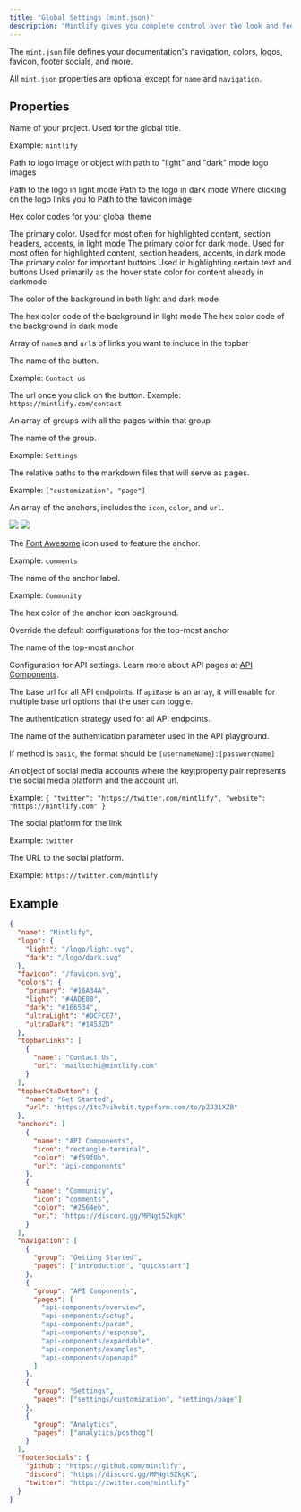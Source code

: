 ```yaml
---
title: "Global Settings (mint.json)"
description: "Mintlify gives you complete control over the look and feel of your documentation."
---
```


The `mint.json` file defines your documentation's navigation, colors, logos, favicon, footer socials, and more.

All `mint.json` properties are optional except for `name` and `navigation`.

## Properties

<ResponseField name="name" type="string">

Name of your project. Used for the global title.

Example: `mintlify`

</ResponseField>

<ResponseField name="logo" type="string or object">

Path to logo image or object with path to "light" and "dark" mode logo images

<Expandable title="Logo">

<ResponseField name="light" type="string">
  Path to the logo in light mode
</ResponseField>

<ResponseField name="dark" type="string">
  Path to the logo in dark mode
</ResponseField>

<ResponseField name="href" type="string" default="/">
  Where clicking on the logo links you to
</ResponseField>

</Expandable>

</ResponseField>

<ResponseField name="favicon" type="string">
  Path to the favicon image
</ResponseField>

<ResponseField name="colors" type="Colors">

Hex color codes for your global theme

<Expandable title="Colors">

<ResponseField name="primary" type="string" required>
  The primary color. Used for most often for highlighted content, section
  headers, accents, in light mode
</ResponseField>

<ResponseField name="light" type="string">
  The primary color for dark mode. Used for most often for highlighted content,
  section headers, accents, in dark mode
</ResponseField>

<ResponseField name="dark" type="string">
  The primary color for important buttons
</ResponseField>

<ResponseField name="ultraLight" type="string">
  Used in highlighting certain text and buttons
</ResponseField>

<ResponseField name="ultraDark" type="string">
  Used primarily as the hover state color for content already in darkmode
</ResponseField>

<ResponseField name="background" type="object">

The color of the background in both light and dark mode

<Expandable title="Object">

<ResponseField name="light" type="string" required>
  The hex color code of the background in light mode
</ResponseField>

<ResponseField name="dark" type="string" required>
  The hex color code of the background in dark mode
</ResponseField>

</Expandable>

</ResponseField>

</Expandable>

</ResponseField>

<ResponseField name="topbarLinks" type="TopbarLink[]">

Array of `name`s and `url`s of links you want to include in the topbar

<Expandable title="TopbarLink">

<ResponseField name="name" type="string">

The name of the button.

Example: `Contact us`

</ResponseField>

<ResponseField name="url" type="string">

The url once you click on the button. Example: `https://mintlify.com/contact`

</ResponseField>

</Expandable>

</ResponseField>

<ResponseField name="navigation" type="Navigation[]">

An array of groups with all the pages within that group

<Expandable title="Navigation">

<ResponseField name="group" type="string">

The name of the group.

Example: `Settings`

</ResponseField>

<ResponseField name="pages" type="string[]">

The relative paths to the markdown files that will serve as pages.

Example: `["customization", "page"]`

</ResponseField>

</Expandable>

</ResponseField>

<ResponseField name="anchors" type="Anchor[]">

An array of the anchors, includes the `icon`, `color`, and `url`.

<img class="h-32 block dark:hidden" src="/img/anchor/light.png" />
<img class="h-32 hidden dark:block" src="/img/anchor/dark.png" />

<Expandable title="Anchor">

<ResponseField name="icon" type="string">

The [Font Awesome](https://fontawesome.com/search?s=brands%2Cduotone) icon used to feature the anchor.

Example: `comments`

</ResponseField>

<ResponseField name="name" type="string">

The name of the anchor label.

Example: `Community`

</ResponseField>

<ResponseField name="color" type="string">

The hex color of the anchor icon background.

</ResponseField>

</Expandable>

</ResponseField>

<ResponseField name="topAnchor" type="Object">

Override the default configurations for the top-most anchor

<Expandable title="Object">

<ResponseField name="name" default="Documentation" type="string">

The name of the top-most anchor

</ResponseField>

</Expandable>

</ResponseField>

<ResponseField name="api" type="API">

Configuration for API settings. Learn more about API pages at [API Components](/api-components/overview).

<Expandable title="API">

<ResponseField name="baseUrl" type="string">

The base url for all API endpoints. If `apiBase` is an array, it will enable for multiple base url options that the user can toggle.

</ResponseField>

<ResponseField name="auth" type="Auth">

<Expandable title="Auth">

<ResponseField name="method" type='"bearer" | "key" | "basic"'>

The authentication strategy used for all API endpoints.

</ResponseField>

<ResponseField name="name" type="string">

The name of the authentication parameter used in the API playground.

If method is `basic`, the format should be `[usernameName]:[passwordName]`

</ResponseField>

</Expandable>

</ResponseField>

</Expandable>

</ResponseField>

<ResponseField name="footerSocials" type="FooterSocials">

An object of social media accounts where the key:property pair represents the social media platform and the account url.

Example: `{ "twitter": "https://twitter.com/mintlify", "website": "https://mintlify.com" }`

<Expandable title="FooterSocials">

<ResponseField name="key" type="website | facebook | twitter | discord | slack | github | linkedin | instagram | hacker-news">

The social platform for the link

Example: `twitter`

</ResponseField>

<ResponseField name="property" type="string">

The URL to the social platform.

Example: `https://twitter.com/mintlify`

</ResponseField>

</Expandable>

</ResponseField>

## Example

```json mint.json
{
  "name": "Mintlify",
  "logo": {
    "light": "/logo/light.svg",
    "dark": "/logo/dark.svg"
  },
  "favicon": "/favicon.svg",
  "colors": {
    "primary": "#16A34A",
    "light": "#4ADE80",
    "dark": "#166534",
    "ultraLight": "#DCFCE7",
    "ultraDark": "#14532D"
  },
  "topbarLinks": [
    {
      "name": "Contact Us",
      "url": "mailto:hi@mintlify.com"
    }
  ],
  "topbarCtaButton": {
    "name": "Get Started",
    "url": "https://1tc7vihvbit.typeform.com/to/pZJ31XZB"
  },
  "anchors": [
    {
      "name": "API Components",
      "icon": "rectangle-terminal",
      "color": "#f59f0b",
      "url": "api-components"
    },
    {
      "name": "Community",
      "icon": "comments",
      "color": "#2564eb",
      "url": "https://discord.gg/MPNgtSZkgK"
    }
  ],
  "navigation": [
    {
      "group": "Getting Started",
      "pages": ["introduction", "quickstart"]
    },
    {
      "group": "API Components",
      "pages": [
        "api-components/overview",
        "api-components/setup",
        "api-components/param",
        "api-components/response",
        "api-components/expandable",
        "api-components/examples",
        "api-components/openapi"
      ]
    },
    {
      "group": "Settings",
      "pages": ["settings/customization", "settings/page"]
    },
    {
      "group": "Analytics",
      "pages": ["analytics/posthog"]
    }
  ],
  "footerSocials": {
    "github": "https://github.com/mintlify",
    "discord": "https://discord.gg/MPNgtSZkgK",
    "twitter": "https://twitter.com/mintlify"
  }
}
```
